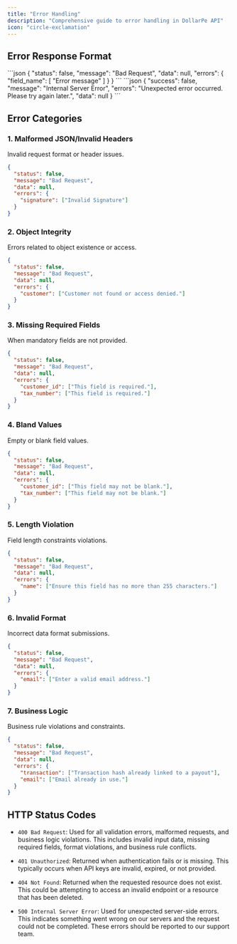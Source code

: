 ```yaml
---
title: "Error Handling"
description: "Comprehensive guide to error handling in DollarPe API"
icon: "circle-exclamation"
---
```


## Error Response Format

<Tabs>
  <Tab title="400 [Bad Request]">
    ```json
    {
        "status": false,
        "message": "Bad Request",
        "data": null,
        "errors": {
            "field_name": [
                "Error message"
            ]
        }
    }
    ```
  </Tab>
  <Tab title="500 [Internal Server Error]">
    ```json
    {
        "success": false,
        "message": "Internal Server Error",
        "errors": "Unexpected error occurred. Please try again later.",
        "data": null
    }
    ```
  </Tab>
</Tabs>

## Error Categories

### 1. Malformed JSON/Invalid Headers

Invalid request format or header issues.

```json
{
  "status": false,
  "message": "Bad Request",
  "data": null,
  "errors": {
    "signature": ["Invalid Signature"]
  }
}
```

### 2. Object Integrity

Errors related to object existence or access.

```json
{
  "status": false,
  "message": "Bad Request",
  "data": null,
  "errors": {
    "customer": ["Customer not found or access denied."]
  }
}
```

### 3. Missing Required Fields

When mandatory fields are not provided.

```json
{
  "status": false,
  "message": "Bad Request",
  "data": null,
  "errors": {
    "customer_id": ["This field is required."],
    "tax_number": ["This field is required."]
  }
}
```

### 4. Bland Values

Empty or blank field values.

```json
{
  "status": false,
  "message": "Bad Request",
  "data": null,
  "errors": {
    "customer_id": ["This field may not be blank."],
    "tax_number": ["This field may not be blank."]
  }
}
```

### 5. Length Violation

Field length constraints violations.

```json
{
  "status": false,
  "message": "Bad Request",
  "data": null,
  "errors": {
    "name": ["Ensure this field has no more than 255 characters."]
  }
}
```

### 6. Invalid Format

Incorrect data format submissions.

```json
{
  "status": false,
  "message": "Bad Request",
  "data": null,
  "errors": {
    "email": ["Enter a valid email address."]
  }
}
```

### 7. Business Logic

Business rule violations and constraints.

```json
{
  "status": false,
  "message": "Bad Request",
  "data": null,
  "errors": {
    "transaction": ["Transaction hash already linked to a payout"],
    "email": ["Email already in use."]
  }
}
```

## HTTP Status Codes

- `400 Bad Request`: Used for all validation errors, malformed requests, and business logic violations. This includes invalid input data, missing required fields, format violations, and business rule conflicts.

- `401 Unauthorized`: Returned when authentication fails or is missing. This typically occurs when API keys are invalid, expired, or not provided.

- `404 Not Found`: Returned when the requested resource does not exist. This could be attempting to access an invalid endpoint or a resource that has been deleted.

- `500 Internal Server Error`: Used for unexpected server-side errors. This indicates something went wrong on our servers and the request could not be completed. These errors should be reported to our support team.
